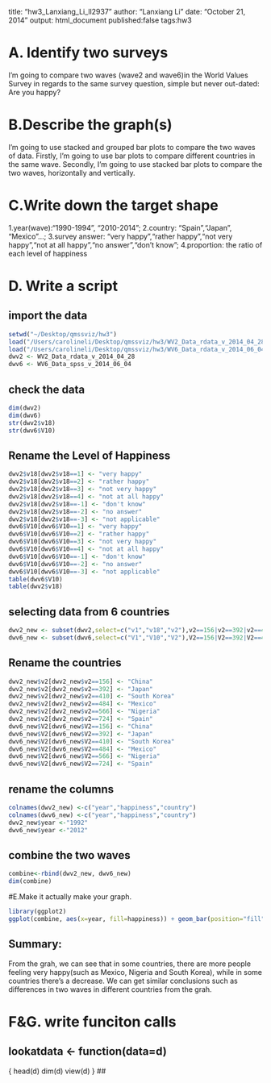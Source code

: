 
title: "hw3_Lanxiang_Li_ll2937"
author: "Lanxiang Li"
date: "October 21, 2014"
output: html_document
published:false
tags:hw3

# A. Identify two surveys
I'm going to compare two waves (wave2 and wave6)in the World Values Survey in regards to the same survey question, simple but never out-dated:
Are you happy?

# B.Describe the graph(s)
I'm going to use stacked and grouped bar plots to compare the two waves of data.
Firstly, I'm going to use bar plots to compare different countries in the same wave.
Secondly, I'm going to use stacked bar plots to compare the two waves, horizontally and vertically.

# C.Write down the target shape
1.year(wave):"1990-1994", "2010-2014";
2.country: "Spain","Japan", "Mexico"...;
3.survey answer: "very happy","rather happy","not very happy","not at all happy","no answer","don't know";
4.proportion: the ratio of each level of happiness 

# D. Write a script

## import the data
```r
setwd("~/Desktop/qmssviz/hw3")
load("/Users/carolineli/Desktop/qmssviz/hw3/WV2_Data_rdata_v_2014_04_28.rdata")
load("/Users/carolineli/Desktop/qmssviz/hw3/WV6_Data_rdata_v_2014_06_04.rdata")
dwv2 <- WV2_Data_rdata_v_2014_04_28
dwv6 <- WV6_Data_spss_v_2014_06_04
```

## check the data
```r
dim(dwv2)
dim(dwv6)
str(dwv2$v18)
str(dwv6$V10)
```

## Rename the Level of Happiness
```r
dwv2$v18[dwv2$v18==1] <- "very happy"
dwv2$v18[dwv2$v18==2] <- "rather happy"
dwv2$v18[dwv2$v18==3] <- "not very happy"
dwv2$v18[dwv2$v18==4] <- "not at all happy"
dwv2$v18[dwv2$v18==-1] <- "don't know"
dwv2$v18[dwv2$v18==-2] <- "no answer"
dwv2$v18[dwv2$v18==-3] <- "not applicable"
dwv6$V10[dwv6$V10==1] <- "very happy"
dwv6$V10[dwv6$V10==2] <- "rather happy"
dwv6$V10[dwv6$V10==3] <- "not very happy"
dwv6$V10[dwv6$V10==4] <- "not at all happy"
dwv6$V10[dwv6$V10==-1] <- "don't know"
dwv6$V10[dwv6$V10==-2] <- "no answer"
dwv6$V10[dwv6$V10==-3] <- "not applicable"
table(dwv6$V10)
table(dwv2$v18)
```

## selecting data from 6 countries
```r
dwv2_new <- subset(dwv2,select=c("v1","v18","v2"),v2==156|v2==392|v2==410|v2==484|v2==566|v2==724)
dwv6_new <- subset(dwv6,select=c("V1","V10","V2"),V2==156|V2==392|V2==410|V2==484|V2==566|V2==724)
```

## Rename the countries
```r
dwv2_new$v2[dwv2_new$v2==156] <- "China"
dwv2_new$v2[dwv2_new$v2==392] <- "Japan"
dwv2_new$v2[dwv2_new$v2==410] <- "South Korea"
dwv2_new$v2[dwv2_new$v2==484] <- "Mexico"
dwv2_new$v2[dwv2_new$v2==566] <- "Nigeria"
dwv2_new$v2[dwv2_new$v2==724] <- "Spain"
dwv6_new$V2[dwv6_new$V2==156] <- "China"
dwv6_new$V2[dwv6_new$V2==392] <- "Japan"
dwv6_new$V2[dwv6_new$V2==410] <- "South Korea"
dwv6_new$V2[dwv6_new$V2==484] <- "Mexico"
dwv6_new$V2[dwv6_new$V2==566] <- "Nigeria"
dwv6_new$V2[dwv6_new$V2==724] <- "Spain"
```

## rename the columns
```r
colnames(dwv2_new) <-c("year","happiness","country")
colnames(dwv6_new) <-c("year","happiness","country")
dwv2_new$year <-"1992"
dwv6_new$year <-"2012"
```


## combine the two waves
```r
combine<-rbind(dwv2_new, dwv6_new)
dim(combine)
```

#E.Make it actually make your graph.
```r
library(ggplot2)
ggplot(combine, aes(x=year, fill=happiness)) + geom_bar(position="fill", binwidth=40) + facet_wrap(~country) + xlab("year") + ylab("happiness") + ggtitle("Comparison of happiness in different countries in 1992 and 2012") + scale_fill_discrete(name="proportion of\nhappiness")
```
## Summary:
From the grah, we can see that in some countries, there are more people feeling very happy(such as Mexico, Nigeria and South Korea), while in some countries there's a decrease. We can get similar conclusions such as differences in two waves in different countries from the grah. 

# F&G. write funciton calls
## lookatdata <- function(data=d)
{
head(d)
dim(d)
view(d)
}
## 


